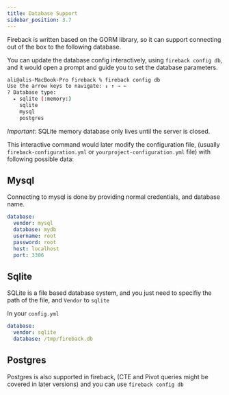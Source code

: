 ```yaml
---
title: Database Support
sidebar_position: 3.7
---
```


Fireback is written based on the GORM library, so it can support connecting out of the box to the following database.

You can update the database config interactively, using `fireback config db`,
and it would open a prompt and guide you to set the database parameters.

```bash
ali@alis-MacBook-Pro fireback % fireback config db
Use the arrow keys to navigate: ↓ ↑ → ← 
? Database type: 
  ▸ sqlite (:memory:)
    sqlite
    mysql
    postgres
```

*Important:* SQLite memory database only lives until the server is closed.

This interactive command would later modify the configuration file, (usually `fireback-configuration.yml` or `yourproject-configuration.yml` file)
with following possible data:

## Mysql

Connecting to mysql is done by providing normal credentials, and database name.

```yaml
database:
  vendor: mysql
  database: mydb
  username: root
  password: root
  host: localhost
  port: 3306
```

## Sqlite

SQLite is a file based database system, and you just need to specifiy the path of the file, and `Vendor` to `sqlite`

In your `config.yml`

```yaml
database:
  vendor: sqlite
  database: /tmp/fireback.db
```

## Postgres

Postgres is also supported in fireback, (CTE and Pivot queries might be covered in later versions)
and you can use `fireback config db`